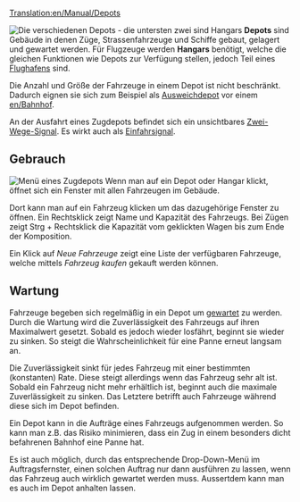 [[Translation:en/Manual/Depots]]
{{de/Übersetzung|en/Manual/Depots|75}}


[[File:en/Manual/Depots.png|frame|left|Die verschiedenen Depots - die untersten zwei sind Hangars]]
'''Depots''' sind Gebäude in denen Züge, Strassenfahrzeuge und Schiffe gebaut, gelagert und gewartet werden. Für Flugzeuge werden '''Hangars''' benötigt, welche die gleichen Funktionen wie Depots zur Verfügung stellen, jedoch Teil eines [[en/Flughafen|Flughafens]] sind.

Die Anzahl und Größe der Fahrzeuge in einem Depot ist nicht beschränkt. Dadurch eignen sie sich zum Beispiel als [[en/Bahnhof#ausweichdepot|Ausweichdepot]] vor einem [[en/Bahnhof]].

An der Ausfahrt eines Zugdepots befindet sich ein unsichtbares [[en/Signale#zwei-wege-signal|Zwei-Wege-Signal]]. Es wirkt auch als [[en/Signale#einfahrsignale|Einfahrsignal]].


==Gebrauch==
[[File:en/Manual/RailwayDepotWindow.png|frame|Menü eines Zugdepots]]
Wenn man auf ein Depot oder Hangar klickt, öffnet sich ein Fenster mit allen Fahrzeugen im Gebäude.
<!--To view inside a depot or a hangar, click on it. You will be presented with a window showing any vehicles in the depot/hangar.-->

Dort kann man auf ein Fahrzeug klicken um das dazugehörige Fenster zu öffnen. Ein Rechtsklick zeigt Name und Kapazität des Fahrzeugs. Bei Zügen zeigt Strg + Rechtsklick die Kapazität vom geklickten Wagen bis zum Ende der Komposition.
<!--Clicking on a vehicle will open the window of that vehicle. A Right-Click will show the name and capacity of the vehicle. For trains a Right-Click while holding Ctrl will show the total capacity of the train, starting with the vehicle that was clicked on until the end of the train.-->

Ein Klick auf ''Neue Fahrzeuge'' zeigt eine Liste der verfügbaren Fahrzeuge, welche mittels ''Fahrzeug kaufen'' gekauft werden können.
<!--Clicking ''New Vehicles'' will present you with a list of available vehicles, which you may then build by clicking ''Build Vehicle''.-->

==Wartung==
Fahrzeuge begeben sich regelmäßig in ein Depot um [[en/Wartung|gewartet]] zu werden. Durch die Wartung wird die Zuverlässigkeit des Fahrzeugs auf ihren Maximalwert gesetzt. Sobald es jedoch wieder losfährt, beginnt sie wieder zu sinken. So steigt die Wahrscheinlichkeit für eine Panne erneut langsam an.
<!--==Servicing==-->
<!--Vehicles will periodically return to a depot to be [[servicing|serviced]]. Whenever a vehicle is serviced, its reliability rating is reset to the maximum possible value for that vehicle type. As soon as a vehicle leaves its depot, its reliability score will immediately start dropping again, and hence its chances of suffering a breakdown will gradually increase.-->

Die Zuverlässigkeit sinkt für jedes Fahrzeug mit einer bestimmten (konstanten) Rate. Diese steigt allerdings wenn das Fahrzeug sehr alt ist. Sobald ein Fahrzeug nicht mehr erhältlich ist, beginnt auch die maximale Zuverlässigkeit zu sinken. Das Letztere betrifft auch Fahrzeuge während diese sich im Depot befinden.
<!--Reliability scores drop at a constant rate for any given vehicle. If the vehicle is very old its reliability score will degrade much more quickly. If a vehicle model is ''obsolete'' (i.e. one no longer available for purchase), its ''maximum reliability'' score will ''also'' begin to drop. This represents the problem of finding spare parts for very old models, and it affects the reliability of all vehicles of a given type even if they are serviced regularly - and even if they remain in the depot.-->

Ein Depot kann in die Aufträge eines Fahrzeugs aufgenommen werden. So kann man z.B. das Risiko minimieren, dass ein Zug in einem besonders dicht befahrenen Bahnhof eine Panne hat.
<!--You can put a depot on the [[orders]] list for a vehicle (in the same way you would a [[station]]) to force it to be serviced at a particular point in its journey. (For example, you might force a train to be serviced before it entered a particularly busy station. This doesn't guarantee that it won't break down, but it does minimise the risk.)-->

<!--[[File:en/Manual/Service-options.png|frame|right|Options available in a "''go to depot''" order.]]-->
Es ist auch möglich, durch das entsprechende Drop-Down-Menü im Auftragsfernster, einen solchen Auftrag nur dann ausführen zu lassen, wenn das Fahrzeug auch wirklich gewartet werden muss. Aussertdem kann man es auch im Depot anhalten lassen.
<!--And you may use the "''service''" option ("''Service if needed''") on a go to depot order to have the vehicle execute that order only if it needs to be serviced. Vehicles can also be ordered to stop in the depot. ''See [[Allow goto depot orders]] page for further information.''{{-right}}-->